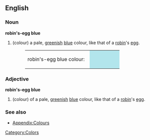 ==English==

===Noun===
'''robin's-egg blue'''
#(colour) a pale, [[green]]ish [[blue]] colour, like that of a [[robin]]'s [[egg]].
#:<table><tr><td>robin's-egg blue colour: &nbsp;</td><td bgcolor="#B2E5EC" width="80">&nbsp; </td></tr></table>

===Adjective===
'''robin's-egg blue'''
#(colour) of a pale, [[green]]ish [[blue]] colour, like that of a [[robin]]'s [[egg]].

===See also===
*[[Wiktionary_Appendix:Colours|Appendix:Colours]]

[[Category:Colors]]